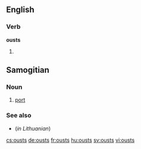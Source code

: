==English==

===Verb===
'''ousts'''

#{{third-person singular of|oust}}

==Samogitian==

===Noun===
{{sgs-noun|m}}
# [[port]]

===See also===
* {{l|lt|uostas}} (''in Lithuanian'')

[[cs:ousts]]
[[de:ousts]]
[[fr:ousts]]
[[hu:ousts]]
[[sv:ousts]]
[[vi:ousts]]